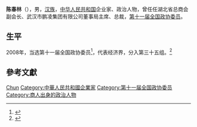 {{Otheruses|陈春林|other=同名或類似名的其它條目描述}}

'''陈春林'''（{{bd|1954年||}}），男，[[汉族|汉族]]，[[中华人民共和国|中华人民共和国]]企业家、政治人物，曾任任湖北省总商会副会长、武汉市鹏凌集团有限公司董事局主席、总裁，[[第十一届全国政协委员|第十一届全国政协委员]]。

== 生平 ==
2008年，当选第十一届全国政协委员<ref>{{cite news|title=第十一届全国政协委员名单|url=http://www.indaa.com.cn/zt/2009qglh/zxzs/200903/t20090303_127573.html|accessdate=2013-04-09|newspaper=新华社北京1月25日电 中国人民政治协商会议第十一届全国委员会委员名单(共2237人，2008年1月25日政协第十届全国委员会常务委员会第二十次会议通过)|date=2008年1月25日|deadurl=yes|archiveurl=https://web.archive.org/web/20130928014403/http://www.indaa.com.cn/zt/2009qglh/zxzs/200903/t20090303_127573.html|archivedate=2013年9月28日}}</ref>，代表经济界，分入第三十五组。<ref>{{cite news|title=全国政协信息-陈春林|url=http://www.cppcc.gov.cn/CMS/wylibary/showJcwyxtInfoWylibary.action?tabJcwyxt.guid=11W0012450&wytype=wjwy|accessdate=2013-04-09|newspaper=全国政协委员会|archive-date=2019-07-13|archive-url=https://web.archive.org/web/20190713210132/http://www.cppcc.gov.cn/CMS/wylibary/showJcwyxtInfoWylibary.action?tabJcwyxt.guid=11W0012450&wytype=wjwy|dead-url=no}}</ref>

== 參考文獻 ==
{{reflist}}

{{中国政治人物小作品}}

{{Authority control}}
{{DEFAULTSORT:Chen陈}}
[[Category:陈姓|Chun]]
[[Category:中華人民共和國企業家|Category:中華人民共和國企業家]]
[[Category:第十一届全国政协委员|Category:第十一届全国政协委员]]

[[Category:商人出身的政治人物|Category:商人出身的政治人物]]